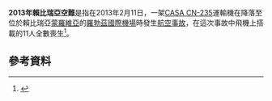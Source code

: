{{Infobox aircraft occurrence
| image = CASA_CN-235_of_Royal_Moroccan_Air_Force.JPG
| image_size = 250px
| image_upright = 
| alt = 
| caption = 
| occurrence_type = 空難
| date = {{start date|2013|02|11}}
| summary = 
| site = 
| coordinates = 
| aircraft_type = 
| aircraft_name = 
| operator = 
| IATA = 
| ICAO = 
| callsign = 3X-GGG
| tail_number = 
| origin = 
| last_stopover = 
| destination = 
| occupants = 
| passengers = 6
| crew = 5
| fatalities = 11
| injuries = 
| missing = 
| survivors = 0
}}
'''2013年賴比瑞亞空難'''是指在2013年2月11日，一架[[CASA_CN-235|CASA CN-235]]運輸機在降落至位於賴比瑞亞[[蒙羅維亞|蒙羅維亞]]的[[羅勃茲國際機場|羅勃茲國際機場]]時發生[[航空事故|航空事故]]，在這次事故中飛機上搭載的11人全數喪生<ref>{{Cite web |url=http://aviation-safety.net/database/record.php?id=20130211-0 |title=ASN Aircraft accident IPTN/CASA CN-235-220 3X-GGG Monrovia-Roberts International Airport (ROB)<!-- Заголовок добавлен ботом --> |accessdate=2014-03-17 |archive-date=2016-03-04 |archive-url=https://web.archive.org/web/20160304213153/http://aviation-safety.net/database/record.php?id=20130211-0 |dead-url=no }}</ref>。

== 參考資料 ==
{{Reflist}}

{{2013年航空事故}}